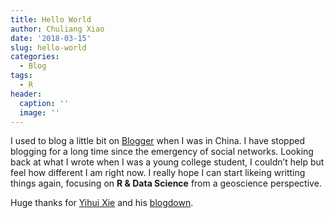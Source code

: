 ```yaml
---
title: Hello World
author: Chuliang Xiao
date: '2018-03-15'
slug: hello-world
categories:
  - Blog
tags:
  - R
header:
  caption: ''
  image: ''
---
```


I used to blog a little bit on [Blogger](http://gzhy.blogspot.com/) when I was in China. I have stopped blogging for a long time since the emergency of social networks. Looking back at what I wrote when I was a young college student, I couldn't help but feel how different I am right now. I really hope I can start likeing writting things again, focusing on **R & Data Science** from a geoscience perspective.  

Huge thanks for [Yihui Xie](https://yihui.name/en/about/) and his [blogdown](https://github.com/rstudio/blogdown).